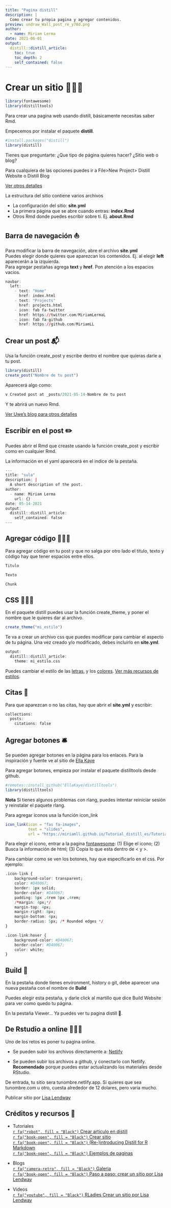 ```yaml
---
title: "Pagina distill"
description: |
  Como crear tu propia pagina y agregar contenidos. 
preview: undraw_Wall_post_re_y78d.png
author:
  - name: Miriam Lerma
date: 2021-06-01
output:
  distill::distill_article:
    toc: true
    toc_depth: 2
    self_contained: false
---
```



# Crear un sitio 👩🏽‍💻

```r
library(fontawesome)
library(distilltools)
```

Para crear una pagina web usando distill, básicamente necesitas saber Rmd.

Empecemos por instalar el paquete **distill**.

```r
#install.packages("distill")
library(distill)
```

Tienes que preguntarte: ¿Que tipo de página quieres hacer? ¿Sitio web o blog?

Para cualquiera de las opciones puedes ir a File>New Project> Distill Website o Distill Blog

[Ver otros detalles]('https://rstudio.github.io/distill/images/create-website.png')

La estructura del sitio contiene varios archivos

- La configuración del sitio: **site.yml**
- La primera página que se abre cuando entras: **index.Rmd**
- Otros Rmd donde puedes escribir sobre tí. Ej. **about.Rmd**

## Barra de navegación ⛵

Para modificar la barra de navegación, abre el archivo **site.yml** <br>
Puedes elegir donde quieres que aparezcan los contenidos. Ej. al elegir **left** aparecerán a la izquierda.  
Para agregar pestañas agrega **text** y **href**. Pon atención a los espacios vacios. <br>

```r
navbar:
  left: 
    - text: "Home"
      href: index.html
    - text: "Projects" 
      href: projects.html
    - icon: fab fa-twitter
      href: https://twitter.com/MiriamLermaL
    - icon: fab fa-github
      href: https://github.com/MiriamLL

```

## Crear un post 📬

Usa la función create_post y escribe dentro el nombre que quieras darle a tu post. 

```r
library(distill)
create_post("Nombre de tu post")
```

Aparecerá algo como:

```r
v Created post at _posts/2021-05-14-Nombre de tu post
```

Y te abrirá un nuevo Rmd.

[Ver Uwe's blog para otros detalles](http://uwesterr.de/posts/2020-01-17-create-a-blog-with-distill/)

## Escribir en el post ✏️

Puedes abrir el Rmd que creaste usando la función create_post y escribir como en cualquier Rmd.

La información en el yaml aparecerá en el indice de la pestaña.

```r
---
title: "sula"
description: |
  A short description of the post.
author:
  - name: Miriam Lerma
    url: {}
date: 05-14-2021
output:
  distill::distill_article:
    self_contained: false
---
```

## Agregar código 👩🏽‍💻

Para agregar código en tu post y que no salga por otro lado el titulo, texto y código hay que tener espacios entre ellos.

```r
Titulo

Texto

Chunk

```

## CSS 👩🏽‍🎨

En el paquete distill puedes usar la función create_theme, y poner el nombre que le quieres dar al archivo.

```r
create_theme("mi_estilo")
```

Te va a crear un archivo css que puedes modificar para cambiar el aspecto de tu página.
Una vez creado y/o modificado, debes incluirlo en **site.yml**.

```r
output: 
  distill::distill_article:
    theme: mi_estilo.css
```

Puedes cambiar el estilo de las [letras](https://miriamll.github.io/Curso_CIAD/Xaringan-Parte2#17), y los [colores](https://miriamll.github.io/Curso_CIAD/Xaringan-Parte2#16). [Ver más recursos de estilos](https://rstudio.github.io/distill/website.html#custom-style). 


## Citas 🌹

Para que aparezcan o no las citas, hay que abrir el **site.yml** y escribir:

```r
collections:
  posts:
    citations: false
```

## Agregar botones 🛎️

Se pueden agregar botones en la página para los enlaces. Para la inspiración y fuente ve al sitio de [Ella Kaye](https://ellakaye.github.io/distilltools/)

Para agregar botones, empieza por instalar el paquete distilltools desde github.

```r
#remotes::install_github("EllaKaye/distilltools")
library(distilltools)
```

**Nota** Si tienes algunos problemas con rlang, puedes intentar reiniciar sesión y reinstalar el paquete rlang.


Para agregar iconos usa la función icon_link

```r
icon_link(icon = "fas fa-images",
          text = "slides",
          url = "https://miriamll.github.io/Tutorial_distill_es/TutorialPaginaDistill")
```

Para elegir el icono, entrar a la pagina [fontawesome](https://fontawesome.com/icons/download?style=solid): (1) Elige el icono; (2) Busca la información de html; (3) Copia lo que esta dentro de < y >.

Para cambiar como se ven los botones, hay que especificarlo en el css. Por ejemplo:

```r
.icon-link {
    background-color: transparent;
    color: #D40067;
    border: 1px solid;
    border-color: #D40067;
    padding: 5px .4rem 5px .4rem;
    /*margin: 4px;*/
    margin-top: 4px;
    margin-right: 8px;
    margin-bottom: 4px;
    border-radius: 5px; /* Rounded edges */
}

.icon-link:hover {
    background-color: #D40067;
    border-color: #D40067;
    color: white;
}
```

## Build 🔨

En la pestaña donde tienes environment, history o git, debe aparecer una nueva pestaña con el nombre de **Build**

Puedes elegir esta pestaña, y darle click al martillo que dice Build Website para ver como quedo tu página. 

En la pestaña Viewer... Ya puedes ver tu pagina distill 🥳.

## De Rstudio a online 👩🏽‍🚀

Uno de los retos es poner tu pagina online. 

- Se pueden subir los archivos directamente a:
 [Netlify](https://www.netlify.com/)

- Se pueden subir los archivos a github, y conectarlo con Netlify.  
**Recomendado** porque puedes estar actualizando los materiales desde RStudio.  

De entrada, tu sitio sera tunombre.netlify.app. Si quieres que sea tunombre.com u otro, cuesta alrededor de 12 dolares, pero varia mucho. 


Publicar sitio por [Lisa Lendway](https://lisalendway.netlify.app/posts/2020-12-09-buildingdistill/?utm_source=dlvr.it&utm_medium=facebook)

## Créditos y recursos 🚀

- Tutoriales<br>
[`r fa("robot", fill = "Black")` Crear articulo en distill](https://rstudio.github.io/distill/)<br>
[`r fa("book-open", fill = "Black")` Crear sitio](https://rstudio.github.io/distill/website.html)<br>
[`r fa("book-open", fill = "Black")` (Re-)introducing Distill for R Markdown](https://blog.rstudio.com/2020/12/07/distill/)<br>
[`r fa("book-open", fill = "Black")` Ejemplos de paginas](https://pkgs.rstudio.com/distill/articles/examples.html)<br>

- Blogs<br>
[`r fa("camera-retro", fill = "Black")` Galeria](https://jhelvy.github.io/distillery/tips_and_tricks.html )<br>
[`r fa("book-open", fill = "Black")` Paso a paso: crear un sitio por Lisa Lendway](https://lisalendway.netlify.app/posts/2020-12-09-buildingdistill/?utm_source=dlvr.it&utm_medium=facebook)

- Videos<br>
[`r fa("youtube", fill = "Black")` RLadies Crear un sitio por Lisa Lendway](https://www.youtube.com/watch?v=Fm3bsYCilEU)<br>